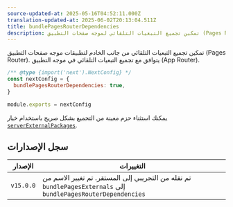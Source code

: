 ```yaml
---
source-updated-at: 2025-05-16T04:52:11.000Z
translation-updated-at: 2025-06-02T20:13:04.511Z
title: bundlePagesRouterDependencies
description: تمكين تجميع التبعيات التلقائي لموجه صفحات التطبيق (Pages Router)
---
```


تمكين تجميع التبعيات التلقائي من جانب الخادم لتطبيقات موجه صفحات التطبيق (Pages Router). يتوافق مع تجميع التبعيات التلقائي في موجه التطبيق (App Router).

```js filename="next.config.js"
/** @type {import('next').NextConfig} */
const nextConfig = {
  bundlePagesRouterDependencies: true,
}

module.exports = nextConfig
```

يمكنك استثناء حزم معينة من التجميع بشكل صريح باستخدام خيار [`serverExternalPackages`](/docs/pages/api-reference/config/next-config-js/serverExternalPackages).

## سجل الإصدارات

| الإصدار   | التغييرات                                                                                                   |
| --------- | --------------------------------------------------------------------------------------------------------- |
| `v15.0.0` | تم نقله من التجريبي إلى المستقر. تم تغيير الاسم من `bundlePagesExternals` إلى `bundlePagesRouterDependencies` |